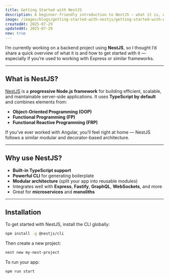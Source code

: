 ```yaml
---
title: Getting Started with NestJS
description: A beginner-friendly introduction to NestJS — what it is, why it matters, and how to set up your first project with its core folder structure.
image: /images/blogs/getting-started-with-nestjs/getting-started-with-nestjs.png
createdAt: 2025-07-29
updatedAt: 2025-07-29
new: true
---
```


I’m currently working on a backend project using **NestJS**, so I thought I’d share a quick overview of what it is and how to get started with it — especially if you’re used to working with Express or similar frameworks.

---

## What is NestJS?

[NestJS](https://nestjs.com/) is a **progressive Node.js framework** for building efficient, scalable, and maintainable server-side applications. It uses **TypeScript by default** and combines elements from:

- **Object-Oriented Programming (OOP)**
- **Functional Programming (FP)**
- **Functional Reactive Programming (FRP)**

If you’ve ever worked with Angular, you’ll feel right at home — NestJS follows a similar modular and decorator-based architecture.

---

## Why use NestJS?

- **Built-in TypeScript support**
- **Powerful CLI** for generating boilerplate
- **Modular architecture** (split your app into reusable modules)
- Integrates well with **Express**, **Fastify**, **GraphQL**, **WebSockets**, and more
- Great for **microservices** and **monoliths**

---

## Installation

To get started with NestJS, install the CLI globally:

```bash
npm install -g @nestjs/cli
```

Then create a new project:

```bash
nest new my-nest-project
```

To run your app:

```bash
npm run start
```
